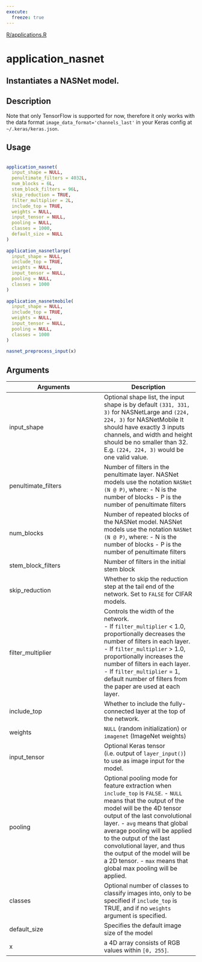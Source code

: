 ```yaml
---
execute:
  freeze: true
---
```


[R/applications.R](https://github.com/rstudio/keras//blob/main/R/applications.R#L899) 

# application_nasnet

## Instantiates a NASNet model.

## Description
 Note that only TensorFlow is supported for now, therefore it only works with the data format `image_data_format='channels_last'` in your Keras config at `~/.keras/keras.json`. 


## Usage
```r
 
application_nasnet( 
  input_shape = NULL, 
  penultimate_filters = 4032L, 
  num_blocks = 6L, 
  stem_block_filters = 96L, 
  skip_reduction = TRUE, 
  filter_multiplier = 2L, 
  include_top = TRUE, 
  weights = NULL, 
  input_tensor = NULL, 
  pooling = NULL, 
  classes = 1000, 
  default_size = NULL 
) 
 
application_nasnetlarge( 
  input_shape = NULL, 
  include_top = TRUE, 
  weights = NULL, 
  input_tensor = NULL, 
  pooling = NULL, 
  classes = 1000 
) 
 
application_nasnetmobile( 
  input_shape = NULL, 
  include_top = TRUE, 
  weights = NULL, 
  input_tensor = NULL, 
  pooling = NULL, 
  classes = 1000 
) 
 
nasnet_preprocess_input(x) 
```

## Arguments
|Arguments|Description|
|---|---|
| input_shape | Optional shape list, the input shape is by default `(331, 331, 3)` for NASNetLarge and `(224, 224, 3)` for NASNetMobile It should have exactly 3 inputs channels, and width and height should be no smaller than 32. E.g. `(224, 224, 3)` would be one valid value. |
| penultimate_filters | Number of filters in the penultimate layer. NASNet models use the notation `NASNet (N @ P)`, where: - N is the number of blocks - P is the number of penultimate filters |
| num_blocks | Number of repeated blocks of the NASNet model. NASNet models use the notation `NASNet (N @ P)`, where: - N is the number of blocks - P is the number of penultimate filters |
| stem_block_filters | Number of filters in the initial stem block |
| skip_reduction | Whether to skip the reduction step at the tail end of the network. Set to `FALSE` for CIFAR models. |
| filter_multiplier | Controls the width of the network.  <br>- If `filter_multiplier` < 1.0, proportionally decreases the number of filters in each layer. <br>- If `filter_multiplier` > 1.0, proportionally increases the number of filters in each layer. - If `filter_multiplier` = 1, default number of filters from the paper are used at each layer.  |
| include_top | Whether to include the fully-connected layer at the top of the network. |
| weights | `NULL` (random initialization) or `imagenet` (ImageNet weights) |
| input_tensor | Optional Keras tensor (i.e. output of `layer_input()`) to use as image input for the model. |
| pooling | Optional pooling mode for feature extraction when `include_top` is `FALSE`. - `NULL` means that the output of the model will be the 4D tensor output of the last convolutional layer. - `avg` means that global average pooling will be applied to the output of the last convolutional layer, and thus the output of the model will be a 2D tensor. - `max` means that global max pooling will be applied. |
| classes | Optional number of classes to classify images into, only to be specified if `include_top` is TRUE, and if no `weights` argument is specified. |
| default_size | Specifies the default image size of the model |
| x | a 4D array consists of RGB values within `[0, 255]`. |








